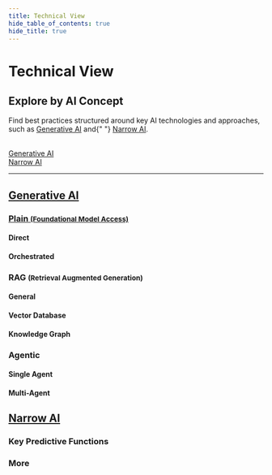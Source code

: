 ```yaml
---
title: Technical View
hide_table_of_contents: true
hide_title: true
---
```



<div className="hero-header">
  <h1>Technical View</h1>
</div>

<div className="section-with-background blue">
  <h2>Explore by AI Concept</h2>
  <p>
    Find best practices structured around key AI technologies and approaches, such as <a href={useBaseUrl("/docs/technical-view/generative-ai/")}>Generative AI</a> and{" "}
    <a href={useBaseUrl("/docs/technical-view/narrow-ai/")}>Narrow AI</a>.
  </p>
</div>

<br />

<div class="row">
  <div class="col col--6">
    <a href="#" className="feature-button">
      <Icon name="discussion"></Icon>
      <span>Generative AI</span>
    </a>
  </div>
  <div class="col col--6">
    <a href="#" className="feature-button disabled">
      <Icon name="connected"></Icon>
      <span>Narrow AI</span>
    </a>
  </div>
</div>

---

<h2>
  <a href={useBaseUrl("/docs/technical-view/generative-ai/")}>Generative AI</a>
</h2>

  <div class="row">
    <div class="col col--4">
      <h3>
        <a href={useBaseUrl("/docs/technical-view/generative-ai/plain/")}>Plain <small>(Foundational Model Access)</small></a>
      </h3>
      <h4>Direct</h4>
      <ul className="button-list">
        <IconLinkButton href="/docs/technical-view/generative-ai/plain/access-to-generative-ai-models" text="Access to Generative AI Models" />
      </ul>
      <h4>Orchestrated</h4>
      <ul className="button-list">
        <IconLinkButton href="/docs/technical-view/generative-ai/plain/prompt-templating" text="Prompt Templating" disabled={true} />
        <IconLinkButton href="/docs/technical-view/generative-ai/plain/data-masking" text="Data Masking" disabled={true} />
        <IconLinkButton href="/docs/technical-view/generative-ai/plain/content-filtering" text="Content Filtering" disabled={true} />
      </ul>
    </div>
    <div class="col col--4">
      <h3>
        RAG <small>(Retrieval Augmented Generation)</small>
      </h3>
      <h4>General</h4>
      <ul className="button-list">
        <IconLinkButton href="/docs/technical-view/generative-ai/rag/vector-vs-graph" text="Vector RAG vs Graph RAG" disabled={true} />
      </ul>
      <h4>Vector Database</h4>
      <ul className="button-list">
        <IconLinkButton href="/docs/technical-view/generative-ai/rag/vector-overall" text="Overall and Embedding Creation" disabled={true} />
        <IconLinkButton href="/docs/technical-view/generative-ai/rag/vector-query" text="Query Pipeline" disabled={true} />
      </ul>
      <h4>Knowledge Graph</h4>
      <ul className="button-list">
        <IconLinkButton href="/docs/technical-view/generative-ai/rag/graph-overall" text="Overall and Knowledge Graph Creation" disabled={true} />
        <IconLinkButton href="/docs/technical-view/generative-ai/rag/graph-query" text="Query Pipeline" disabled={true} />
      </ul>
    </div>
    <div class="col col--4">
      <h3>Agentic</h3>
      <h4>Single Agent</h4>
      <ul className="button-list">
        <IconLinkButton href="/docs/technical-view/generative-ai/agentic/single-agent" text="Under construction" disabled={true} />
      </ul>
      <h4>Multi-Agent</h4>
      <ul className="button-list">
        <IconLinkButton href="/docs/technical-view/generative-ai/agentic/multi-agent" text="Under construction" disabled={true} />
      </ul>
    </div>

  </div>

<h2>
  <a href={useBaseUrl("/docs/technical-view/narrow-ai/")}>Narrow AI</a>
</h2>

<div class="row">
  <div class="col col--6">
    <h3>Key Predictive Functions</h3>
    <ul className="button-list">
      <IconLinkButton href="#" text="Linear Regression" disabled={true} />
      <IconLinkButton href="#" text="Time Series Forecasting" disabled={true} />
      <IconLinkButton href="#" text="Classification" disabled={true} />
      <IconLinkButton href="#" text="Recommendation" disabled={true} />
      <IconLinkButton href="#" text="Clustering" disabled={true} />
      <IconLinkButton href="#" text="Anomaly Detection" disabled={true} />
    </ul>
  </div>
  <div class="col col--6">
    <h3>More</h3>
    <ul className="button-list">
      <IconLinkButton href="#" text="Predictive AI/Narrow ML with BDC and BTP" disabled={true} />
      <IconLinkButton href="#" text="Deployment of Custom Predictive Models" disabled={true} />
    </ul>
  </div>
</div>
